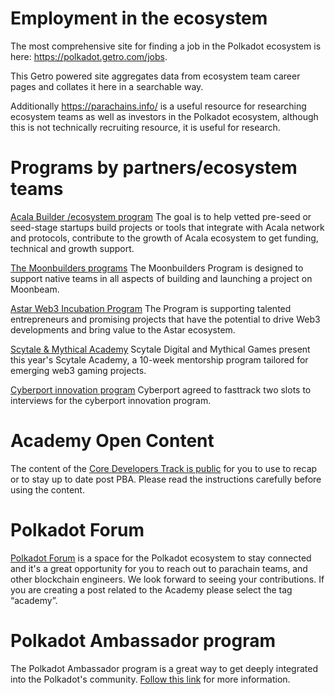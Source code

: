 
# Employment in the ecosystem

The most comprehensive site for finding a job in the Polkadot ecosystem is here: <a href="https://polkadot.getro.com/jobs" target="_parent">https://polkadot.getro.com/jobs</a>.

This Getro powered site aggregates data from ecosystem team career pages and collates it here in a searchable way.

Additionally <a href="https://parachains.info/ " target="_parent">https://parachains.info/ </a> is a useful resource for researching ecosystem teams as well as investors in the Polkadot ecosystem, although this is not technically recruiting resource, it is useful for research.

# Programs by partners/ecosystem teams

[Acala Builder /ecosystem program](https://acala.network/ecosystem-program)
The goal is to help vetted pre-seed or seed-stage startups build projects or tools that integrate with Acala network and protocols, contribute to the growth of Acala ecosystem to get funding, technical and growth support.

[The Moonbuilders programs](https://moonbeam.network/builders/moonbuilders/)
The Moonbuilders Program is designed to support native teams in all aspects of building and launching a project on Moonbeam.

[Astar Web3 Incubation Program](https://moonbeam.network/builders/moonbuilders/)
The Program is supporting talented entrepreneurs and promising projects that have the potential to drive Web3 developments and bring value to the Astar ecosystem.

[Scytale & Mythical Academy](https://www.scytale.digital/academy)
Scytale Digital and Mythical Games present this year's Scytale Academy, a 10-week mentorship program tailored for emerging web3 gaming projects.

[Cyberport innovation program](https://www.cyberport.hk/en/cyberport_incubation_programme)
Cyberport agreed to fasttrack two slots to interviews for the cyberport innovation program.

# Academy Open Content

The content of the [Core Developers Track is public](https://forum.polkadot.network/t/opening-polkadot-blockchain-academy-content-to-the-world/3904) for you to use to recap or to stay up to date post PBA. Please read the instructions carefully before using the content.

# Polkadot Forum

[Polkadot Forum](https://forum.polkadot.network/) is a space for the Polkadot ecosystem to stay connected and it's a great opportunity for you to reach out to parachain teams, and other blockchain engineers. We look forward to seeing your contributions. If you are creating a post related to the Academy please select the tag “academy”.

# Polkadot Ambassador program

The Polkadot Ambassador program is a great way to get deeply integrated into the Polkadot's community. [Follow this link](https://info.polkadot.network/ambassador-application) for more information.
